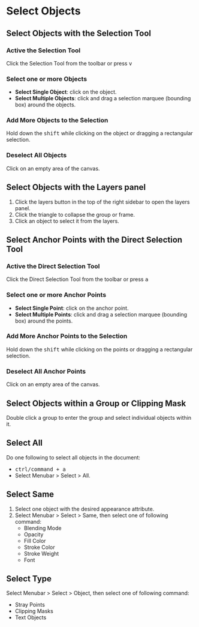 

# Select Objects

## Select Objects with the Selection Tool

<Steps>

### Active the Selection Tool

Click the Selection Tool <InlineIcon d={icons.selection} /> from the toolbar or press <kbd>v</kbd>

### Select one or more Objects

- **Select Single Object**: click on the object.
- **Select Multiple Objects**: click and drag a selection marquee (bounding box) around the objects.

### Add More Objects to the Selection

Hold down the <kbd>shift</kbd> while clicking on the object or dragging a rectangular selection.

### Deselect All Objects

Click on an empty area of the canvas.

</Steps>

## Select Objects with the Layers panel

1. Click the layers button in the top of the right sidebar to open the layers panel.
2. Click the triangle to collapse the group or frame.
3. Click an object to select it from the layers.

## Select Anchor Points with the Direct Selection Tool

<Steps>

### Active the Direct Selection Tool

Click the Direct Selection Tool <InlineIcon d={icons.directSelection} /> from the toolbar or press <kbd>a</kbd>

### Select one or more Anchor Points

- **Select Single Point**: click on the anchor point.
- **Select Multiple Points**: click and drag a selection marquee (bounding box) around the points.

### Add More Anchor Points to the Selection

Hold down the <kbd>shift</kbd> while clicking on the points or dragging a rectangular selection.

### Deselect All Anchor Points

Click on an empty area of the canvas.

</Steps>

## Select Objects within a Group or Clipping Mask

Double click a group to enter the group and select individual objects within it.

## Select All

Do one following to select all objects in the document:

- <kbd>ctrl/command + a</kbd>
- Select Menubar > Select > All.

## Select Same

1. Select one object with the desired appearance attribute.
2. Select Menubar > Select > Same, then select one of following command:
   - Blending Mode
   - Opacity
   - Fill Color
   - Stroke Color
   - Stroke Weight
   - Font

## Select Type

Select Menubar > Select > Object, then select one of following command:

- Stray Points
- Clipping Masks
- Text Objects

